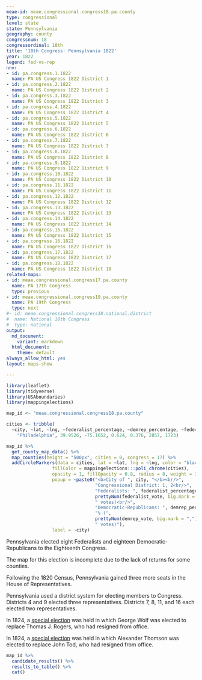 ```yaml
---
meae-id: meae.congressional.congress18.pa.county
type: congressional
level: state
state: Pennsylvania
geography: county
congressnum: 18
congressordinal: 18th
title: '18th Congress: Pennsylvania 1822'
year: 1822
legend: fed-vs-rep
nnv:
- id: pa.congress.1.1822
  name: PA US Congress 1822 District 1
- id: pa.congress.2.1822
  name: PA US Congress 1822 District 2
- id: pa.congress.3.1822
  name: PA US Congress 1822 District 3
- id: pa.congress.4.1822
  name: PA US Congress 1822 District 4
- id: pa.congress.5.1822
  name: PA US Congress 1822 District 5
- id: pa.congress.6.1822
  name: PA US Congress 1822 District 6
- id: pa.congress.7.1822
  name: PA US Congress 1822 District 7
- id: pa.congress.8.1822
  name: PA US Congress 1822 District 8
- id: pa.congress.9.1822
  name: PA US Congress 1822 District 9
- id: pa.congress.10.1822
  name: PA US Congress 1822 District 10
- id: pa.congress.11.1822
  name: PA US Congress 1822 District 11
- id: pa.congress.12.1822
  name: PA US Congress 1822 District 12
- id: pa.congress.13.1822
  name: PA US Congress 1822 District 13
- id: pa.congress.14.1822
  name: PA US Congress 1822 District 14
- id: pa.congress.15.1822
  name: PA US Congress 1822 District 15
- id: pa.congress.16.1822
  name: PA US Congress 1822 District 16
- id: pa.congress.17.1822
  name: PA US Congress 1822 District 17
- id: pa.congress.18.1822
  name: PA US Congress 1822 District 18
related-maps:
- id: meae.congressional.congress17.pa.county
  name: PA 17th Congress
  type: previous
- id: meae.congressional.congress19.pa.county
  name: PA 19th Congress
  type: next
#- id: meae.congressional.congress18.national.district
#  name: National 18th Congress
#  type: national
output:
  md_document:
    variant: markdown
  html_document:
    theme: default
always_allow_html: yes
layout: maps-show

---
```


```r
library(leaflet)
library(tidyverse)
library(USAboundaries)
library(mappingelections)

map_id <- "meae.congressional.congress18.pa.county"

cities <- tribble(
  ~city, ~lat, ~lng, ~federalist_percentage, ~demrep_percentage, ~federalist_vote, ~demrep_vote,
    "Philadelphia", 39.9526, -75.1652, 0.624, 0.376, 2857, 1723)
```

<div class="map">

```r
map_id %>%
  get_county_map_data() %>%
  map_counties(height = "500px", cities = 0, congress = 17) %>% 
  addCircleMarkers(data = cities, lat = ~lat, lng = ~lng, color = "black",
                 fillColor = mappingelections:::poli_chrome(cities),
                 opacity = 1, fillOpacity = 0.8, radius = 8, weight = 3,
                 popup = ~paste0("<b>City of ", city, "</b><br/>",
                                 "Congressional District: 1, 2<br/>",
                                 "Federalists: ", federalist_percentage * 100, "% (", 
                                 prettyNum(federalist_vote, big.mark = ","), 
                                 " votes)<br/>",
                                 "Democratic-Republicans: ", demrep_percentage * 100,
                                 "% (", 
                                 prettyNum(demrep_vote, big.mark = ","),
                                 " votes)"),
                 label = ~city) 
```

</div>

Pennsylvania elected eight Federalists and eighteen Democratic-Republicans to the Eighteenth Congress. 

The map for this election is incomplete due to the lack of returns for some counties.

Following the 1820 Census, Pennsylvania gained three more seats in the House of Representatives.

Pennsylvania used a district system for electing members to Congress. Districts 4 and 9 elected three representatives. Districts 7, 8, 11, and 16 each elected two representatives. 

In 1824, a [special election](https://elections.lib.tufts.edu/catalog/tufts:pa.congress.8.special.1824) was held in which George Wolf was elected to replace Thomas J. Rogers, who had resigned from office.

In 1824, a [special election](https://elections.lib.tufts.edu/catalog/tufts:pa.congress.13.special.1824) was held in which Alexander Thomson was elected to replace John Tod, who had resigned from office. 

<div class="results-table">

```r
map_id %>%
  candidate_results() %>%
  results_to_table() %>%
  cat()
```

</div>
